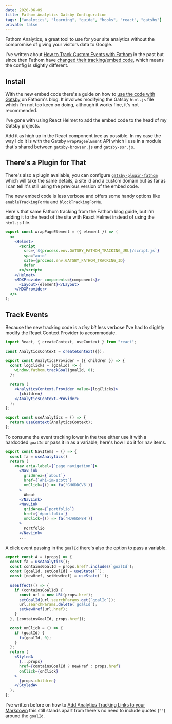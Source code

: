 ```yaml
---
date: 2020-06-09
title: Fathom Analytics Gatsby Configuration
tags: ["analytics", "learning", "guide", "hooks", "react", "gatsby"]
private: false
---
```


Fathom Analytics, a great tool to use for your site analytics without
the compromise of giving your visitors data to Google.

I've written about [How to Track Custom Events with Fathom] in the
past but since then Fathom have [changed their tracking/embed code],
which means the config is slightly different.

## Install

With the new embed code there's a guide on how to [use the code with
Gatsby] on Fathom's blog. It involves modifying the Gatsby `html.js`
file which I'm not too keen on doing, although it works fine, it's not
recommended.

I've gone with using React Helmet to add the embed code to the head of
my Gatsby projects.

Add it as high up in the React component tree as possible. In my case
the way I do it is with the Gatsby `wrapPageelEment` API which I use
in a module that's shared between `gatsby-browser.js` and
`gatsby-ssr.js`.

## There's a Plugin for That

There's also a plugin available, you can configure
[`gatsby-plugin-fathom`] which will take the same details, a site id
and a custom domain but as far as I can tell it's still using the
previous version of the embed code.

The new embed code is less verbose and offers some handy options like
`enableTrackingForMe` and `blockTrackingForMe`.

Here's that same Fathom tracking from the Fathom blog guide, but I'm
adding it to the head of the site with React Helmet instead of using
the `html.js` file.

```jsx
export const wrapPageElement = ({ element }) => (
  <>
    <Helmet>
      <script
        src={`${process.env.GATSBY_FATHOM_TRACKING_URL}/script.js`}
        spa="auto"
        site={process.env.GATSBY_FATHOM_TRACKING_ID}
        defer
      ></script>
    </Helmet>
    <MDXProvider components={components}>
      <Layout>{element}</Layout>
    </MDXProvider>
  </>
);
```

## Track Events

Because the new tracking code is a _tiny bit_ less verbose I've had to
slightly modify the React Context Provider to accommodate.

```jsx
import React, { createContext, useContext } from "react";

const AnalyticsContext = createContext({});

export const AnalyticsProvider = ({ children }) => {
  const logClicks = (goalId) => {
    window.fathom.trackGoal(goalId, 0);
  };

  return (
    <AnalyticsContext.Provider value={logClicks}>
      {children}
    </AnalyticsContext.Provider>
  );
};

export const useAnalytics = () => {
  return useContext(AnalyticsContext);
};
```

To consume the event tracking lower in the tree either use it with a
hardcoded `goalId` or pass it in as a variable, here's how I do it for
nav items.

```jsx
export const NavItems = () => {
  const fa = useAnalytics()
  return (
    <nav aria-label={`page navigation`}>
      <NavLink
        gridArea={`about`}
        href={`#hi-im-scott`}
        onClick={() => fa('GH6DDCV6')}
      >
        About
      </NavLink>
      <NavLink
        gridArea={`portfolio`}
        href={`#portfolio`}
        onClick={() => fa('HJAW5F8H')}
      >
        Portfolio
      </NavLink>
      ...
```

A click event passing in the `goalId` there's also the option to pass
a variable.

```jsx
export const A = (props) => {
  const fa = useAnalytics();
  const containsGoalId = props.href?.includes(`goalId`);
  const [goalId, setGoalId] = useState(``);
  const [newHref, setNewHref] = useState(``);

  useEffect(() => {
    if (containsGoalId) {
      const url = new URL(props.href);
      setGoalId(url.searchParams.get(`goalId`));
      url.searchParams.delete(`goalId`);
      setNewHref(url.href);
    }
  }, [containsGoalId, props.href]);

  const onClick = () => {
    if (goalId) {
      fa(goalId, 0);
    }
  };
  return (
    <StyledA
      {...props}
      href={containsGoalId ? newHref : props.href}
      onClick={onClick}
    >
      {props.children}
    </StyledA>
  );
};
```

I've written before on how to [Add Analytics Tracking Links to your
Markdown] this still stands apart from there's no need to include
quotes (`""`) around the `goalId`.

[how to track custom events with fathom]: http://localhost:4512/2020/01/02/track-custom-events-with-fathom-analytics
[changed their tracking/embed code]: https://usefathom.com/support/tracking
[use the code with gatsby]: https://usefathom.com/integrations/gatsbyjs
[`gatsby-plugin-fathom`]: https://www.gatsbyjs.org/packages/gatsby-plugin-fathom/
[add analytics tracking links to your markdown]: https://scottspence.com/2020/04/18/add-tracking-links-to-your-markdown/
